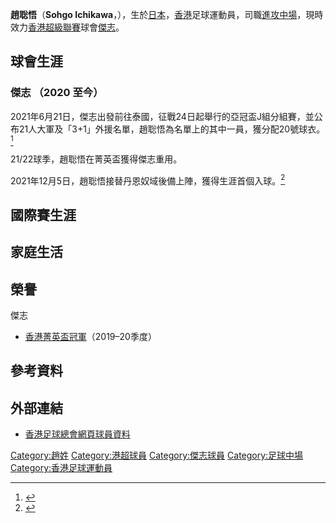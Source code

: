 {{Notability Unreferenced|time=2021-02-22T08:21:05+00:00}}
{{Infobox football biography
| name        = 趙聡悟 <br> Sohgo Ichikawa
| image       = 
| fullname    = 趙聡悟
| nickname    = 
| birth_date  = {{birth date and age|2004|7|30}}
| birth_place = [[香港|香港]] 
| height      = {{height|m=1.69}}
| position    = [[進攻中場|進攻中場]]
| currentclub = [[傑志體育會|傑志]]
| clubnumber  = 20
| youthyears1 = 2016–2020
| youthclubs1 = [[傑志體育會|傑志]]
| years1 = 2020–
| clubs1 = [[傑志體育會|傑志]]
| caps1  = 8
| goals1 = 1
| nationalyears1 = 2019
| nationalteam1  = [[香港17歲以下足球代表隊|香港U16]]
| nationalcaps1  = 3
| nationalgoals1 = 0
| pcupdate = 21 February 2021
| ntupdate = 
}}

'''趙聡悟'''（'''Sohgo Ichikawa'''，{{bd|2004年|7月30日|}}），生於[[日本|日本]]，[[香港|香港]]足球運動員，司職[[進攻中場|進攻中場]]，現時效力[[香港超級聯賽|香港超級聯賽]]球會[[傑志體育會|傑志]]。



==球會生涯==
=== 傑志 （2020 至今）===
2021年6月21日，傑志出發前往泰國，征戰24日起舉行的亞冠盃J組分組賽，並公布21人大軍及「3+1」外援名單，趙聡悟為名單上的其中一員，獲分配20號球衣。<ref>{{cite news|url=https://news.mingpao.com/ins/%E9%AB%94%E8%82%B2/article/20210620/s00006/1624174176238/%E4%BA%9E%E5%86%A0-%E5%82%91%E5%BF%97%E8%B5%B4%E6%B3%B0%E5%82%99%E6%88%B0-21%E4%BA%BA%E5%90%8D%E5%96%AE%E5%87%BA%E7%88%90-%E5%9F%BA%E7%88%BE%E9%A0%93%E5%8A%9B%E5%A3%93%E5%8A%A0%E7%B6%AD%E8%98%AD%E5%8F%96%E5%A4%96%E6%8F%B4%E5%90%8D%E9%A1%8D|date=2021年6月20日|title=亞冠｜傑志赴泰備戰 21人名單出爐 基爾頓力壓加維蘭取外援名額|newspaper=[[明報|明報]]}}</ref>

21/22球季，趙聡悟在菁英盃獲得傑志重用。

2021年12月5日，趙聡悟接替丹恩奴域後備上陣，獲得生涯首個入球。<ref>{{cite news|url=https://hk.on.cc/hk/bkn/cnt/sport/20211205/bkn-20211205170254579-1205_00882_001.html|title=港超聯　17歲趙聡悟入處子球：我要繼續進步|date=2021-12-05|newspaper=[[東網|東網]]}}</ref>

==國際賽生涯==


==家庭生活==

==榮譽==
;傑志
* [[香港菁英盃|香港菁英盃冠軍]]（2019–20季度）

==參考資料==
{{Reflist}}

==外部連結==
*[https://www.hkfa.com/en/club/4/detail?player=18995 香港足球總會網頁球員資料] {{Wayback|url=http://www.hkfa.com/zh-hk/player_view.php?player_id=12366 |date=20210221135732 }}
{{傑志球員名單}}
{{DEFAULTSORT:Sohgo Ichikawa}} 
[[Category:趙姓|Category:趙姓]]
[[Category:港超球員|Category:港超球員]]
[[Category:傑志球員|Category:傑志球員]]
[[Category:足球中場|Category:足球中場]]
[[Category:香港足球運動員|Category:香港足球運動員]]